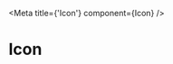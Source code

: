 

<Meta title={'Icon'} component={Icon} />

# Icon

<Canvas>
	<Story
		name="xs"
		args={{
			size: 'XS',
			name: 'cross',
		}}
		argTypes={{
			size: {
				table: {
					disable: true,
				},
				control: {
					type: 'select',
				},
				options: realIconSizes,
			},
			name: {
				control: {
					type: 'select',
				},
				options: getIconNamesBySize('XS'),
			},
		}}
	/>
</Canvas>

<ArgsTable story="xs" />

<Canvas>
	<Story
		name="s"
		args={{
			size: 'S',
			name: 'cross',
		}}
		argTypes={{
			size: {
				table: {
					disable: true,
				},
				control: {
					type: 'select',
				},
				options: realIconSizes,
			},
			name: {
				control: {
					type: 'select',
				},
				options: getIconNamesBySize('S'),
			},
		}}
	/>
</Canvas>

<ArgsTable story="s" />

<Canvas>
	<Story
		name="m"
		args={{
			size: 'M',
			name: 'cross',
		}}
		argTypes={{
			size: {
				table: {
					disable: true,
				},
				control: {
					type: 'select',
				},
				options: realIconSizes,
			},
			name: {
				control: {
					type: 'select',
				},
				options: getIconNamesBySize('M'),
			},
		}}
	/>
</Canvas>

<ArgsTable story="m" />

<Canvas>
	<Story
		name="l"
		args={{
			size: 'L',
			name: 'cross',
		}}
		argTypes={{
			size: {
				table: {
					disable: true,
				},
				control: {
					type: 'select',
				},
				options: realIconSizes,
			},
			name: {
				control: {
					type: 'select',
				},
				options: getIconNamesBySize('L'),
			},
		}}
	/>
</Canvas>

<ArgsTable story="l" />
